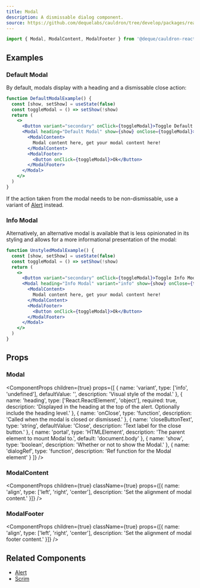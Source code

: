 ```yaml
---
title: Modal
description: A dismissable dialog component.
source: https://github.com/dequelabs/cauldron/tree/develop/packages/react/src/components/Modal/index.tsx
---
```



```jsx
import { Modal, ModalContent, ModalFooter } from '@deque/cauldron-react'
```

## Examples

### Default Modal

By default, modals display with a heading and a dismissable close action:

```jsx example
function DefaultModalExample() {
  const [show, setShow] = useState(false)
  const toggleModal = () => setShow(!show)
  return (
    <>
      <Button variant="secondary" onClick={toggleModal}>Toggle Default Modal</Button>
      <Modal heading="Default Modal" show={show} onClose={toggleModal}>
        <ModalContent>
          Modal content here, get your modal content here!
        </ModalContent>
        <ModalFooter>
          <Button onClick={toggleModal}>Ok</Button>
        </ModalFooter>
      </Modal>
    </>
  )
}
```

If the action taken from the modal needs to be non-dismissable, use a variant of [Alert](./Alert) instead.

### Info Modal

Alternatively, an alternative modal is available that is less opinionated in its styling and allows for a more informational presentation of the modal:

```jsx example
function UnstyledModalExample() {
  const [show, setShow] = useState(false)
  const toggleModal = () => setShow(!show)
  return (
    <>
      <Button variant="secondary" onClick={toggleModal}>Toggle Info Modal</Button>
      <Modal heading="Info Modal" variant="info" show={show} onClose={toggleModal}>
        <ModalContent>
          Modal content here, get your modal content here!
        </ModalContent>
        <ModalFooter>
          <Button onClick={toggleModal}>Ok</Button>
        </ModalFooter>
      </Modal>
    </>
  )
}
```

## Props

### Modal

<ComponentProps
  children={true}
  props={[
    {
      name: 'variant',
      type: ['info', 'undefined'],
      defaultValue: '',
      description: 'Visual style of the modal.'
    },
    {
      name: 'heading',
      type: ['React.ReactElement', 'object'],
      required: true,
      description: 'Displayed in the heading at the top of the alert. Optionally include the heading level.'
    },
    {
      name: 'onClose',
      type: 'function',
      description: 'Called when the modal is closed or dismissed.'
    },
    {
      name: 'closeButtonText',
      type: 'string',
      defaultValue: 'Close',
      description: 'Text label for the close button.'
    },
    {
      name: 'portal',
      type: 'HTMLElement',
      description: 'The parent element to mount Modal to.',
      default: 'document.body'
    },
    {
      name: 'show',
      type: 'boolean',
      description: 'Whether or not to show the Modal.'
    },
    {
      name: 'dialogRef',
      type: 'function',
      description: 'Ref function for the Modal element'
    }
  ]}
/>

### ModalContent

<ComponentProps
  children={true}
  className={true}
  props={[{
    name: 'align',
    type: ['left', 'right', 'center'],
    description: 'Set the alignment of modal content.'
  }]}
/>

### ModalFooter

<ComponentProps
  children={true}
  className={true}
  props={[{
    name: 'align',
    type: ['left', 'right', 'center'],
    description: 'Set the alignment of modal footer content.'
  }]}
/>

## Related Components

- [Alert](./Alert)
- [Scrim](./Scrim)